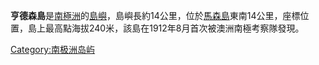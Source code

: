 {{Infobox islands
| name             = 亨德森島
| image name       =
| image caption    =
| locator map      =
| map caption      =
| nickname         =
| location         = [[南極洲|南極洲]]
| coordinates      = {{Coord|66|22|S|97|10|E|}}
| archipelago      =
| total islands    =
| major islands    =
| area_km2         =
| length_mi        = 9
| width_mi         =
| highest mount    =
| elevation_m      = 240
| population       = 0
| population as of =
| density_km2      =
| ethnic groups    =
| country          = 
| additional info  = 根據[[南極條約體系|南極條約體系]]管理
}}

'''亨德森島'''是[[南極洲|南極洲]]的[[島嶼|島嶼]]，島嶼長約14公里，位於[[馬森島|馬森島]]東南14公里，座標位置{{Coord|66|22|S|97|10|E}}，島上最高點海拔240米，該島在1912年8月首次被澳洲南極考察隊發現。

{{Antarctica-geo-stub}}

[[Category:南极洲岛屿|Category:南极洲岛屿]]
